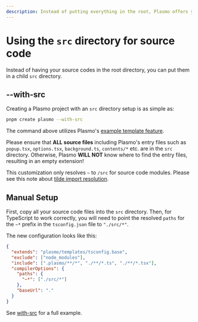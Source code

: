 ```yaml
---
description: Instead of putting everything in the root, Plasmo offers you to put your source files in an src directory.
---
```



# Using the `src` directory for source code

Instead of having your source codes in the root directory, you can put them in a child `src` directory.

## --with-src

Creating a Plasmo project with an `src` directory setup is as simple as:

```bash
pnpm create plasmo --with-src
```

The command above utilizes Plasmo's [example template feature](/framework/workflows/new#with-an-example-template).

<Callout>

Please ensure that **ALL source files** including Plasmo's entry files such as `popup.tsx`, `options.tsx`, `background.ts`, `contents/*` etc. are in the `src` directory. Otherwise, Plasmo **WILL NOT** know where to find the entry files, resulting in an empty extension!

This customization only resolves `~` to `/src` for source code
modules. Please see this note about [tilde import
resolution](/framework/import#tilde-).

</Callout>

## Manual Setup

First, copy all your source code files into the `src` directory. Then, for TypeScript to work correctly, you will need to point the resolved `paths` for the `~*` prefix in the `tsconfig.json` file to `"./src/*"`.

The new configuration looks like this:

```json
{
  "extends": "plasmo/templates/tsconfig.base",
  "exclude": ["node_modules"],
  "include": [".plasmo/**/*", "./**/*.ts", "./**/*.tsx"],
  "compilerOptions": {
    "paths": {
      "~*": ["./src/*"]
    },
    "baseUrl": "."
  }
}
```

See [with-src](https://github.com/PlasmoHQ/examples/tree/main/with-src) for a full example.
